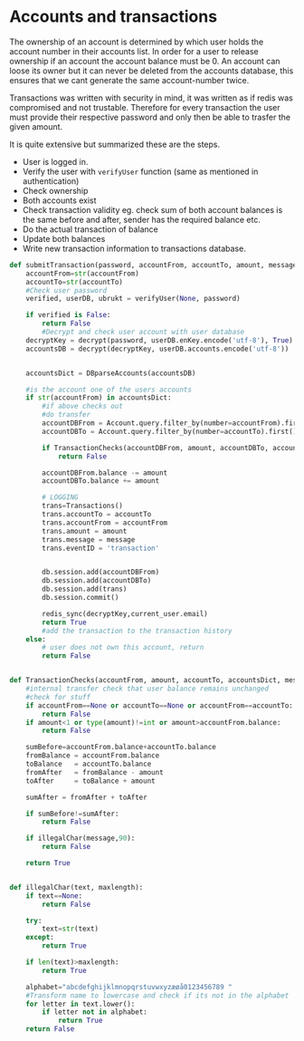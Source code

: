 # Accounts and transactions

The ownership of an account is determined by which user holds the account number in their accounts list. In order for a user to release ownership if an account the account balance must be 0. An account can loose its owner but it can never be deleted from the accounts database, this ensures that we cant generate the same account-number twice.

Transactions was written with security in mind, it was written as if redis was compromised and not trustable. Therefore for every transaction the user must provide their respective password and only then be able to trasfer the given amount. 

It is quite extensive but summarized these are the steps.

- User is logged in.
- Verify the user with `verifyUser` function (same as mentioned in authentication)
- Check ownership
- Both accounts exist
- Check transaction validity eg. check sum of both account balances is the same before and after, sender has the required balance etc.
- Do the actual transaction of balance
- Update both balances
- Write new transaction information to transactions database.

```python
def submitTransaction(password, accountFrom, accountTo, amount, message):
    accountFrom=str(accountFrom)
    accountTo=str(accountTo)
    #Check user password
    verified, userDB, ubrukt = verifyUser(None, password)

    if verified is False:
        return False
        #Decrypt and check user account with user database
    decryptKey = decrypt(password, userDB.enKey.encode('utf-8'), True)
    accountsDB = decrypt(decryptKey, userDB.accounts.encode('utf-8'))


    accountsDict = DBparseAccounts(accountsDB)

    #is the account one of the users accounts
    if str(accountFrom) in accountsDict:
        #if above checks out
        #do transfer
        accountDBFrom = Account.query.filter_by(number=accountFrom).first()
        accountDBTo = Account.query.filter_by(number=accountTo).first()

        if TransactionChecks(accountDBFrom, amount, accountDBTo, accountsDict,message)==False:
            return False

        accountDBFrom.balance -= amount
        accountDBTo.balance += amount

        # LOGGING
        trans=Transactions()
        trans.accountTo = accountTo
        trans.accountFrom = accountFrom
        trans.amount = amount
        trans.message = message
        trans.eventID = 'transaction'


        db.session.add(accountDBFrom)
        db.session.add(accountDBTo)
        db.session.add(trans)
        db.session.commit()

        redis_sync(decryptKey,current_user.email)
        return True
        #add the transaction to the transaction history
    else:
        # user does not own this account, return
        return False


def TransactionChecks(accountFrom, amount, accountTo, accountsDict, message):
    #internal transfer check that user balance remains unchanged
    #check for stuff
    if accountFrom==None or accountTo==None or accountFrom==accountTo:
        return False
    if amount<1 or type(amount)!=int or amount>accountFrom.balance:
        return False

    sumBefore=accountFrom.balance+accountTo.balance
    fromBalance = accountFrom.balance
    toBalance   = accountTo.balance
    fromAfter   = fromBalance - amount
    toAfter     = toBalance + amount

    sumAfter = fromAfter + toAfter

    if sumBefore!=sumAfter:
        return False

    if illegalChar(message,90):
        return False

    return True


def illegalChar(text, maxlength):
    if text==None:
        return False

    try:
        text=str(text)
    except:
        return True

    if len(text)>maxlength:
        return True

    alphabet="abcdefghijklmnopqrstuvwxyzæøå0123456789 "
    #Transform name to lowercase and check if its not in the alphabet
    for letter in text.lower():
        if letter not in alphabet:
            return True
    return False
```
